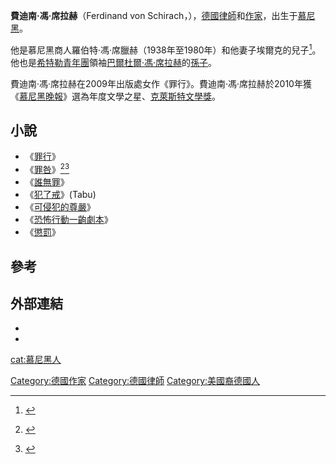 {{Infobox person
| name        = 費迪南·馮·席拉赫<br>{{small|Ferdinand von Schirach}}
| image       = Ferdinand von Schirach 2009.jpg
| alt         = 
| caption     = 費迪南·馮·席拉赫
| birth_name  = 
| birth_date  = {{Birth year and age|1964}}
| birth_place = 德國[[慕尼黑|慕尼黑]]
| death_date  = <!-- {{Death date and age|YYYY|MM|DD|YYYY|MM|DD}} (death date then birth date) -->
| death_place = 
| nationality = 德國
| other_names = 
| occupation  = 律師，作家
| known_for   = 
| website     = {{URL|http://www.schirach.de}}
}}
'''費迪南·馮·席拉赫'''（Ferdinand von Schirach，{{bd|1964年|}}），[[德國|德國]][[律師|律師]]和[[作家|作家]]，出生于[[慕尼黑|慕尼黑]]。

他是慕尼黑商人羅伯特·馮·席臘赫（1938年至1980年）和他妻子埃爾克的兒子<ref>{{Cite web |url=http://www.spiegel.de/spiegel/print/d-45141059.html |title="Baldur Benedict von Schirach", ''Der Spiegel'', 1962 No. 31 |access-date=2013-08-07 |archive-date=2017-06-28 |archive-url=https://web.archive.org/web/20170628225254/http://www.spiegel.de/spiegel/print/d-45141059.html |dead-url=no }}</ref>。他也是[[希特勒青年團|希特勒青年團]]領袖[[巴爾杜爾·馮·席拉赫|巴爾杜爾·馮·席拉赫]]的[[孫子|孫子]]。

費迪南·馮·席拉赫在2009年出版處女作《罪行》。費迪南·馮·席拉赫於2010年獲《[[慕尼黑晚報|慕尼黑晚報]]》選為年度文學之星、[[克萊斯特文學獎|克萊斯特文學獎]]。

==小說==
*《[[罪行|罪行]]》
*《[[罪咎|罪咎]]》<ref>{{Internetquelle|autor=Georg Oswald|hrsg=[[Frankfurter_Allgemeine_Zeitung|Frankfurter Allgemeine Zeitung]]|titel=Aller Abgrund ist schwarz|url=http://www.faz.net/s/Rub79A33397BE834406A5D2BFA87FD13913/Doc~EBF83537D97CA48B29D69E1ED129D2173~ATpl~Ecommon~Scontent.html|datum=25 July 2010|zugriff=25 July 2010}} {{Wayback|url=http://www.faz.net/s/Rub79A33397BE834406A5D2BFA87FD13913/Doc~EBF83537D97CA48B29D69E1ED129D2173~ATpl~Ecommon~Scontent.html |date=20101022191406 }}</ref><ref>{{Internetquelle|autor=Uwe Wittstock|hrsg=[[Die_Welt|Die Welt]]|titel=Weisheit und Blindheit der Gesetze|url=http://www.welt.de/die-welt/kultur/literatur/article8741448/Weisheit-und-Blindheit-der-Gesetze.html|datum=31 July 2010|zugriff=2 August 2010}} {{Wayback|url=http://www.welt.de/die-welt/kultur/literatur/article8741448/Weisheit-und-Blindheit-der-Gesetze.html |date=20101104151313 }}</ref>
*《[[誰無罪|誰無罪]]》
*《[[犯了戒|犯了戒]]》(Tabu)
*《[[可侵犯的尊嚴|可侵犯的尊嚴]]》
*《[[恐怖行動一齣劇本|恐怖行動一齣劇本]]》
*《[[懲罰|懲罰]]》

== 參考 ==
{{Reflist}}

== 外部連結 ==
{{commonscat}}
* {{DNB-Portal|138992215}}
* {{Official website|http://www.schirach.de}}

{{normdaten}}
{{DEFAULTSORT:schirach}}
[[Category:德國作家|Category:德國作家]]
[[Category:德國律師|Category:德國律師]]
[[Category:美國裔德國人|Category:美國裔德國人]]
[[cat:慕尼黑人|cat:慕尼黑人]]
{{germany-writer-stub}}
